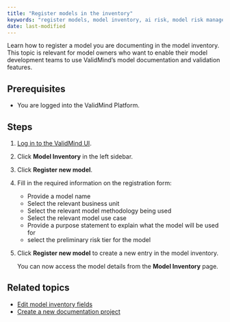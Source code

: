 ```yaml
---
title: "Register models in the inventory"
keywords: "register models, model inventory, ai risk, model risk management, ValidMind"
date: last-modified
---
```


Learn how to register a model you are documenting in the model inventory. This topic is relevant for model owners who want to enable their model development teams to use ValidMind's model documentation and validation features.  

## Prerequisites

* You are logged into the ValidMind Platform.

## Steps

1. [Log in to the ValidMind UI]({{< var vm_ui >}}).

2. Click **Model Inventory** in the left sidebar. 
<!--- **Need screenshot** --->
   
3. Click **Register new model**.
   
4. Fill in the required information on the registration form:

   - Provide a model name
   - Select the relevant business unit
   - Select the relevant model methodology being used
   - Select the relevant model use case
   - Provide a purpose statement to explain what the model will be used for
   - select the preliminary risk tier for the model

<!--- TO DO **Screenshot** --->
   
5. Click **Register new model** to create a new entry in the model inventory.

   You can now access the model details from the **Model Inventory** page.

<!---
## Troubleshooting

[Include any common issues or errors that may arise during the task and how to resolve them.]
--->

## Related topics

* [Edit model inventory fields](edit-model-inventory-fields.qmd)
* [Create a new documentation project](create-documentation-project.qmd)
